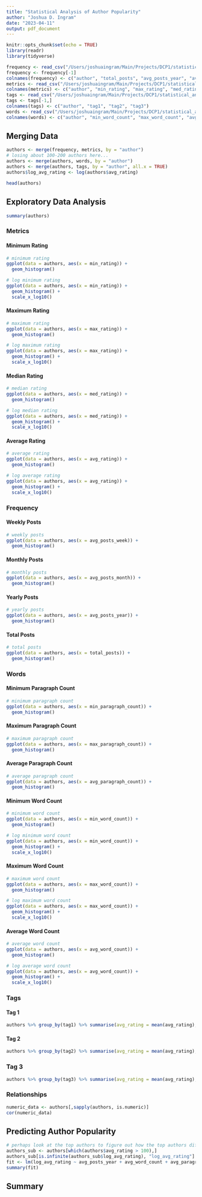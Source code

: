```yaml
---
title: "Statistical Analysis of Author Popularity"
author: "Joshua D. Ingram"
date: "2023-04-11"
output: pdf_document
---
```


```r
knitr::opts_chunk$set(echo = TRUE)
library(readr)
library(tidyverse)

frequency <- read_csv("/Users/joshuaingram/Main/Projects/DCP1/statistical_analysis/author_post_frequency.csv")
frequency <- frequency[-1]
colnames(frequency) <- c("author", "total_posts", "avg_posts_year", "avg_posts_month", "avg_posts_week")
metrics <- read_csv("/Users/joshuaingram/Main/Projects/DCP1/statistical_analysis/Metric.csv")
colnames(metrics) <- c("author", "min_rating", "max_rating", "med_rating", "avg_rating")
tags <- read_csv("/Users/joshuaingram/Main/Projects/DCP1/statistical_analysis/top_words.csv")
tags <- tags[-1,]
colnames(tags) <- c("author", "tag1", "tag2", "tag3")
words <- read_csv("/Users/joshuaingram/Main/Projects/DCP1/statistical_analysis/Words_Auth_Stats.csv")
colnames(words) <- c("author", "min_word_count", "max_word_count", "avg_word_count", "min_paragraph_count", "max_paragraph_count", "avg_paragraph_count")
```

## Merging Data

```r
authors <- merge(frequency, metrics, by = "author")
# losing about 100-200 authors here...
authors <- merge(authors, words, by = "author")
authors <- merge(authors, tags, by = "author", all.x = TRUE)
authors$log_avg_rating <- log(authors$avg_rating)
```

```r
head(authors)
```

## Exploratory Data Analysis

```r
summary(authors)
```


### Metrics

#### Minimum Rating

```r
# minimum rating
ggplot(data = authors, aes(x = min_rating)) +
  geom_histogram()
```

```r
# log minimum rating
ggplot(data = authors, aes(x = min_rating)) +
  geom_histogram() +
  scale_x_log10()
```

#### Maximum Rating

```r
# maximum rating
ggplot(data = authors, aes(x = max_rating)) +
  geom_histogram()
```

```r
# log maximum rating
ggplot(data = authors, aes(x = max_rating)) +
  geom_histogram() +
  scale_x_log10()
```

#### Median Rating

```r
# median rating
ggplot(data = authors, aes(x = med_rating)) +
  geom_histogram()
```

```r
# log median rating
ggplot(data = authors, aes(x = med_rating)) +
  geom_histogram() +
  scale_x_log10()
```

#### Average Rating

```r
# average rating
ggplot(data = authors, aes(x = avg_rating)) +
  geom_histogram()
```

```r
# log average rating
ggplot(data = authors, aes(x = avg_rating)) +
  geom_histogram() +
  scale_x_log10()
```

### Frequency

#### Weekly Posts

```r
# weekly posts
ggplot(data = authors, aes(x = avg_posts_week)) +
  geom_histogram()
```

#### Monthly Posts

```r
# monthly posts
ggplot(data = authors, aes(x = avg_posts_month)) +
  geom_histogram()
```

#### Yearly Posts

```r
# yearly posts
ggplot(data = authors, aes(x = avg_posts_year)) +
  geom_histogram()
```

#### Total Posts

```r
# total posts
ggplot(data = authors, aes(x = total_posts)) +
  geom_histogram()
```

### Words

#### Minimum Paragraph Count

```r
# minimum paragraph count
ggplot(data = authors, aes(x = min_paragraph_count)) +
  geom_histogram()
```

#### Maximum Paragraph Count

```r
# maximum paragraph count
ggplot(data = authors, aes(x = max_paragraph_count)) +
  geom_histogram()
```

#### Average Paragraph Count

```r
# average paragraph count
ggplot(data = authors, aes(x = avg_paragraph_count)) +
  geom_histogram()
```

#### Minimum Word Count

```r
# minimum word count
ggplot(data = authors, aes(x = min_word_count)) +
  geom_histogram()
```

```r
# log minimum word count
ggplot(data = authors, aes(x = min_word_count)) +
  geom_histogram() +
  scale_x_log10()
```

#### Maximum Word Count

```r
# maximum word count
ggplot(data = authors, aes(x = max_word_count)) +
  geom_histogram()
```

```r
# log maximum word count
ggplot(data = authors, aes(x = max_word_count)) +
  geom_histogram() +
  scale_x_log10()
```

#### Average Word Count

```r
# average word count
ggplot(data = authors, aes(x = avg_word_count)) +
  geom_histogram()
```

```r
# log average word count
ggplot(data = authors, aes(x = avg_word_count)) +
  geom_histogram() +
  scale_x_log10()
```

### Tags

#### Tag 1

```r
authors %>% group_by(tag1) %>% summarise(avg_rating = mean(avg_rating), count = n())
```

#### Tag 2

```r
authors %>% group_by(tag2) %>% summarise(avg_rating = mean(avg_rating), count = n())
```

### Tag 3

```r
authors %>% group_by(tag3) %>% summarise(avg_rating = mean(avg_rating), count = n())
```

### Relationships

```r
numeric_data <- authors[,sapply(authors, is.numeric)]
cor(numeric_data)
```


## Predicting Author Popularity

```r
# perhaps look at the top authors to figure out how the top authors differ
authors_sub <- authors[which(authors$avg_rating > 100),]
authors_sub[is.infinite(authors_sub$log_avg_rating), "log_avg_rating"] <- NA
fit <- lm(log_avg_rating ~ avg_posts_year + avg_word_count + avg_paragraph_count + total_posts, data = authors_sub)
summary(fit)
```


## Summary